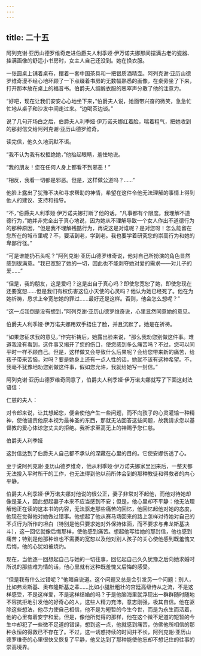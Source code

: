 ```yaml
---
---
---
```

title: 二十五
---




阿列克谢·亚历山德罗维奇走进伯爵夫人利季娅·伊万诺夫娜那间摆满古老的瓷器、挂满画像的舒适小书房时，女主人自己还没到。她在换衣服。

一张圆桌上铺着桌布，摆着一套中国茶具和一把银质酒精壶。阿列克谢·亚历山德罗维奇漫不经心地环顾了一下点缀着书房的无数幅熟悉的画像，在桌旁坐了下来，打开那本放在桌上的福音书。伯爵夫人绸缎衣服的窸窣声分散了他的注意力。

“好吧，现在让我们安安心心地坐下来，”伯爵夫人说，她面带兴奋的微笑，急急忙忙地从桌子和沙发中间走过来。“边喝茶边谈。”

说了几句开场白之后，伯爵夫人利季娅·伊万诺夫娜红着脸，喘着粗气，把她收到的那封信交给阿列克谢·亚历山德罗维奇。

读完信，他久久地沉默不语。

“我不认为我有权拒绝她，”他抬起眼睛，羞怯地说。

“我的朋友！您在任何人身上都看不到邪恶！”

“相反，我看一切都是邪恶。但是，这样做公道吗？……”

他脸上露出了犹豫不决和寻求帮助的神情，希望在这件令他无法理解的事情上得到他人的建议、支持和指导。

“不，”伯爵夫人利季娅·伊万诺夫娜打断了他的话。“凡事都有个限度。我理解不道德行为，”她并非完全出于真心地说，因为她从不理解导致一个女人作出不道德行为的那种原因，“但是我不理解残酷行为，再说这是对谁呢？是对您呀！怎么能留在您所在的城市里呢？不，要活到老，学到老。我也要学着研究您的崇高行为和她的卑鄙行径。”

“可是谁能扔石头呢？”阿列克谢·亚历山德罗维奇说，他对自己所扮演的角色显然感到很满意。“我已宽恕了她的一切，因此也不能剥夺她对爱的需求——对儿子的爱……”

“但是，我的朋友，这是爱吗？这是出自于真心吗？即使您宽恕了她，即使您现在还要宽恕……但是我们有权伤害这位小天使的心灵吗？他认为她已经死了。他在为她祈祷，恳求上帝宽恕她的罪过……最好还是这样。否则，他会怎么想呢？”

“这一点我倒是没有想到，”阿列克谢·亚历山德罗维奇说，心里显然同意她的意见。

伯爵夫人利季娅·伊万诺夫娜用双手捂住了脸，并且沉默了。她是在祈祷。

“如果您征求我的意见，”作完祈祷后，她露出脸来说，“那么我劝您别做这件事。难道我没有看到，这件事又揭开了您的伤口，使您感到多么痛苦吗？不过，您可以同平时一样不顾自己。但是，这样做又会导致什么后果呢？会给您带来新的痛苦，给孩子带来苦恼，对吗？要是她身上还有一点人性的话，她就不该有这种希望。不，我毫不犹豫地劝您别做这件事，假如您允许，我就给她写一封信。”

阿列克谢·亚历山德罗维奇同意了，伯爵夫人利季娅·伊万诺夫娜就写了下面这封法语信：



仁慈的夫人：

对令郎来说，让其想起您，便会使他产生一些问题，而不向孩子的心灵灌输一种精神，使他谴责他原本视为最神圣的东西，那就无法回答这些问题，故我请求您以基督教的爱心体谅您丈夫的拒绝。我祈求至高无上的神赐予您仁慈。



伯爵夫人利季娅



这封信达到了伯爵夫人自己都不承认的深藏在心里的目的。它使安娜伤透了心。

至于说阿列克谢·亚历山德罗维奇，他从利季娅·伊万诺夫娜家里回来后，一整天都无法投入平时所干的工作，也无法得到他以前所体会到的那种教徒和得救者的内心平静。

伯爵夫人利季娅·伊万诺夫娜对他说的很公正，妻子非常对不起他，而他对待她却像是圣人，因此想起妻子本来不应当感到不安；但是，他心里却不平静：他无法理解他正在读的这本书的内容，无法驱走那些痛苦的回忆，他回忆起他对她的态度，他现在觉得他对她做过错事。他想起了他从赛马场回来的路上怎样对待她对自己的不贞行为所作的坦白（特别是他只要求她对外保持体面，而不要求与弗龙斯基决斗），这一回忆就像后悔那样，使他感到痛苦。想起他写给她的那封信，他也感到痛苦；特别是他那种谁也不需要的宽恕以及他对别人孩子的关心使他感到既羞愧又后悔，他的心犹如被烧灼。

现在，当他逐一回想起自己与她的一切往事，回忆起自己久久犹豫之后向她求婚时所说的那些难为情的话，他心里就有这种既羞愧又后悔的感受。

“但是我有什么过错呢？”他暗自说道。这个问题又总是会引发另一个问题：别人，比如弗龙斯基、奥布隆斯基之辈……比如小腿肚粗壮的宫廷高级侍从之流，不是这样感受，不是这样爱，不是这样结婚的吗？于是他脑海里就浮现出一群群随时随地不容抗拒地引发他的好奇心的人，这些人精力充沛，意志刚强，极其自信。他在驱除这些想法，他尽力使自己相信，他不是为短暂的今生今世，而是为永生而活着，他的心里有着安宁和爱。但是，像他所觉得的那样，他在这个微不足道的短暂的今生中却犯了一些微不足道的错误，想到这一点，他就感到痛苦，仿佛他所相信的那种永恒的得救已不存在了。不过，这一诱惑持续的时间并不长，阿列克谢·亚历山德罗维奇的心里很快又恢复了平静，他又达到了那种能使他忘却不想记住的往事的崇高境界。